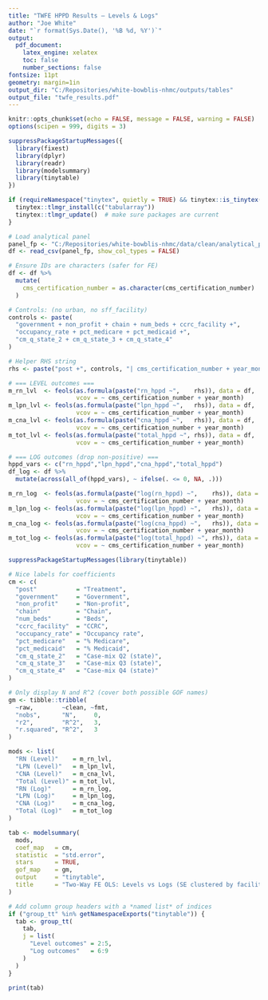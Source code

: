```yaml
---
title: "TWFE HPPD Results — Levels & Logs"
author: "Joe White"
date: "`r format(Sys.Date(), '%B %d, %Y')`"
output:
  pdf_document:
    latex_engine: xelatex
    toc: false
    number_sections: false
fontsize: 11pt
geometry: margin=1in
output_dir: "C:/Repositories/white-bowblis-nhmc/outputs/tables"
output_file: "twfe_results.pdf"
---
```


```r
knitr::opts_chunk$set(echo = FALSE, message = FALSE, warning = FALSE)
options(scipen = 999, digits = 3)

suppressPackageStartupMessages({
  library(fixest)
  library(dplyr)
  library(readr)
  library(modelsummary)
  library(tinytable)
})
```

```r
if (requireNamespace("tinytex", quietly = TRUE) && tinytex::is_tinytex()) {
  tinytex::tlmgr_install(c("tabularray"))
  tinytex::tlmgr_update()  # make sure packages are current
}
```

```r
# Load analytical panel
panel_fp <- "C:/Repositories/white-bowblis-nhmc/data/clean/analytical_panel.csv"
df <- read_csv(panel_fp, show_col_types = FALSE)

# Ensure IDs are characters (safer for FE)
df <- df %>%
  mutate(
    cms_certification_number = as.character(cms_certification_number)
  )

# Controls: (no urban, no sff_facility)
controls <- paste(
  "government + non_profit + chain + num_beds + ccrc_facility +",
  "occupancy_rate + pct_medicare + pct_medicaid +",
  "cm_q_state_2 + cm_q_state_3 + cm_q_state_4"
)

# Helper RHS string
rhs <- paste("post +", controls, "| cms_certification_number + year_month")

# === LEVEL outcomes ===
m_rn_lvl  <- feols(as.formula(paste("rn_hppd ~",    rhs)), data = df,
                   vcov = ~ cms_certification_number + year_month)
m_lpn_lvl <- feols(as.formula(paste("lpn_hppd ~",   rhs)), data = df,
                   vcov = ~ cms_certification_number + year_month)
m_cna_lvl <- feols(as.formula(paste("cna_hppd ~",   rhs)), data = df,
                   vcov = ~ cms_certification_number + year_month)
m_tot_lvl <- feols(as.formula(paste("total_hppd ~", rhs)), data = df,
                   vcov = ~ cms_certification_number + year_month)

# === LOG outcomes (drop non-positive) ===
hppd_vars <- c("rn_hppd","lpn_hppd","cna_hppd","total_hppd")
df_log <- df %>%
  mutate(across(all_of(hppd_vars), ~ ifelse(. <= 0, NA, .)))

m_rn_log  <- feols(as.formula(paste("log(rn_hppd) ~",    rhs)), data = df_log,
                   vcov = ~ cms_certification_number + year_month)
m_lpn_log <- feols(as.formula(paste("log(lpn_hppd) ~",   rhs)), data = df_log,
                   vcov = ~ cms_certification_number + year_month)
m_cna_log <- feols(as.formula(paste("log(cna_hppd) ~",   rhs)), data = df_log,
                   vcov = ~ cms_certification_number + year_month)
m_tot_log <- feols(as.formula(paste("log(total_hppd) ~", rhs)), data = df_log,
                   vcov = ~ cms_certification_number + year_month)
```

```r
suppressPackageStartupMessages(library(tinytable))

# Nice labels for coefficients
cm <- c(
  "post"           = "Treatment",
  "government"     = "Government",
  "non_profit"     = "Non-profit",
  "chain"          = "Chain",
  "num_beds"       = "Beds",
  "ccrc_facility"  = "CCRC",
  "occupancy_rate" = "Occupancy rate",
  "pct_medicare"   = "% Medicare",
  "pct_medicaid"   = "% Medicaid",
  "cm_q_state_2"   = "Case-mix Q2 (state)",
  "cm_q_state_3"   = "Case-mix Q3 (state)",
  "cm_q_state_4"   = "Case-mix Q4 (state)"
)

# Only display N and R^2 (cover both possible GOF names)
gm <- tibble::tribble(
  ~raw,        ~clean, ~fmt,
  "nobs",      "N",     0,
  "r2",        "R^2",   3,
  "r.squared", "R^2",   3
)

mods <- list(
  "RN (Level)"    = m_rn_lvl,
  "LPN (Level)"   = m_lpn_lvl,
  "CNA (Level)"   = m_cna_lvl,
  "Total (Level)" = m_tot_lvl,
  "RN (Log)"      = m_rn_log,
  "LPN (Log)"     = m_lpn_log,
  "CNA (Log)"     = m_cna_log,
  "Total (Log)"   = m_tot_log
)

tab <- modelsummary(
  mods,
  coef_map   = cm,
  statistic  = "std.error",
  stars      = TRUE,
  gof_map    = gm,
  output     = "tinytable",
  title      = "Two-Way FE OLS: Levels vs Logs (SE clustered by facility & month)"
)

# Add column group headers with a *named list* of indices
if ("group_tt" %in% getNamespaceExports("tinytable")) {
  tab <- group_tt(
    tab,
    j = list(
      "Level outcomes" = 2:5,
      "Log outcomes"   = 6:9
    )
  )
}

print(tab)
```